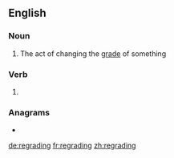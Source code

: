==English==

===Noun===
{{en-noun}}

# The act of changing the [[grade]] of something

===Verb===
{{head|en|present participle}}

# {{present participle of|regrade|lang=en|nocat=1}}

===Anagrams===
* {{l|en|regarding}}

[[de:regrading]]
[[fr:regrading]]
[[zh:regrading]]